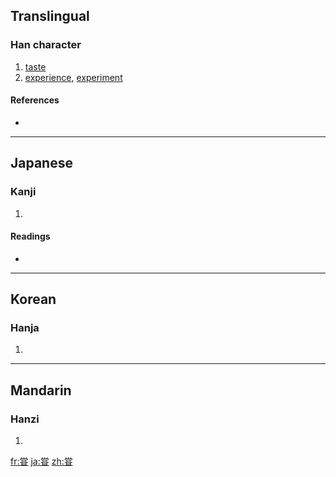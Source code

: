 {{also|嘗}}
==Translingual==

===Han character===
{{Han char|rn=99|rad=甘|as=08|sn=13|four=|canj=火月口廿一 (FBRTM)}}

# [[taste]]
# [[experience]], [[experiment]]

====References====
* {{Han ref|kx=0754.160|dkj=21659|dj=1161.090|hdz=42414.110|uh=751E|ud=29982}}

----

==Japanese==

===Kanji===
{{ja-kanji|grade=|rs=甘08}}

# {{defn|Japanese}}

====Readings====
* {{ja-readings|on=[[しょう]] (shō), [[じょう]] (jō)|kun=[[なめる]] (nameru), [[こころみる]] (kokoromiru), [[かって]] (katte)|nanori=}}

----

==Korean==

===Hanja===
{{ko-hanja|hangeul=상|eumhun=|rv=sang|mr=sang|y=sang}}

# {{defn|Korean}}

----

==Mandarin==

===Hanzi===
{{cmn-hanzi|pin=[[cháng]] ([[chang2]]), [[shēn]] ([[shen1]])|wg=ch'ang<sup>2</sup>, shen<sup>1</sup>}}

# {{defn|Mandarin}}

[[fr:甞]]
[[ja:甞]]
[[zh:甞]]